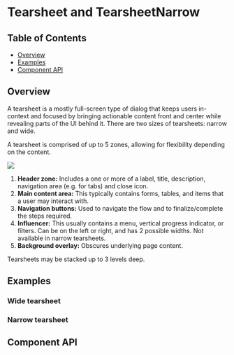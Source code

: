 
# Tearsheet and TearsheetNarrow

## Table of Contents

- [Overview](#overview)
- [Examples](#examples)
- [Component API](#component-api)

## Overview

A tearsheet is a mostly full-screen type of dialog that keeps users in-context
and focused by bringing actionable content front and center while revealing
parts of the UI behind it. There are two sizes of tearsheets: narrow and wide.

A tearsheet is comprised of up to 5 zones, allowing for flexibility depending on
the content.

<img src={AnatomyImg} />

1. **Header zone:** Includes a one or more of a label, title, description,
   navigation area (e.g. for tabs) and close icon.
2. **Main content area:** This typically contains forms, tables, and items that
   a user may interact with.
3. **Navigation buttons:** Used to navigate the flow and to finalize/complete
   the steps required.
4. **Influencer:** This usually contains a menu, vertical progress indicator, or
   filters. Can be on the left or right, and has 2 possible widths. Not
   available in narrow tearsheets.
5. **Background overlay:** Obscures underlying page content.

Tearsheets may be stacked up to 3 levels deep.

## Examples

### Wide tearsheet

<Preview>
  <Story
    id={getStorybookSlug(
      pkg,
      `tearsheets-${Tearsheet.displayName}`,
      'all-attributes-set'
    )}
  />
</Preview>

### Narrow tearsheet

<Preview>
  <Story
    id={getStorybookSlug(
      pkg,
      `tearsheets-${Tearsheet.displayName}`,
      'all-attributes-set'
    )}
  />
</Preview>

## Component API

<Props />
